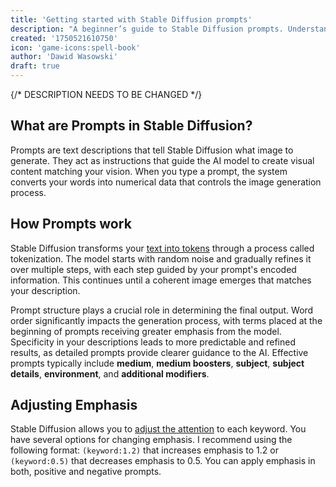 ```yaml
---
title: 'Getting started with Stable Diffusion prompts'
description: "A beginner’s guide to Stable Diffusion prompts. Understand prompt structure, tokenization, and attention weighting to generate the images you imagine."
created: '1750521610750'
icon: 'game-icons:spell-book'
author: 'Dawid Wasowski'
draft: true
---
```


{/* DESCRIPTION NEEDS TO BE CHANGED */}

## What are Prompts in Stable Diffusion?

Prompts are text descriptions that tell Stable Diffusion what image to generate. 
They act as instructions that guide the AI model to create visual content matching your vision. 
When you type a prompt, the system converts your words into numerical data that controls the image generation process.

## How Prompts work

Stable Diffusion transforms your [text into tokens](https://sd-tokenizer.rocker.boo/) through a process called tokenization. 
The model starts with random noise and gradually refines it over multiple steps, with each step guided by your prompt's encoded information. 
This continues until a coherent image emerges that matches your description.

Prompt structure plays a crucial role in determining the final output. 
Word order significantly impacts the generation process, with terms placed at the beginning of prompts receiving greater emphasis from the model. 
Specificity in your descriptions leads to more predictable and refined results, as detailed prompts provide clearer guidance to the AI. 
Effective prompts typically include **medium**, **medium boosters**, **subject**, **subject details**, **environment**, and **additional modifiers**. 

## Adjusting Emphasis

Stable Diffusion allows you to [adjust the attention](https://github.com/AUTOMATIC1111/stable-diffusion-webui/wiki/features#attentionemphasis) to each keyword. 
You have several options for changing emphasis. 
I recommend using the following format: `(keyword:1.2)` that increases emphasis to 1.2 or `(keyword:0.5)` that decreases emphasis to 0.5.
You can apply emphasis in both, positive and negative prompts.
